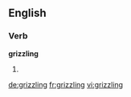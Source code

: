==English==

===Verb===
'''grizzling'''

# {{present participle of|[[grizzle]]}}

[[de:grizzling]]
[[fr:grizzling]]
[[vi:grizzling]]